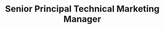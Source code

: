 ---
title: Senior Principal Technical Marketing Manager
name: Christian Hernandez
site: http://www.redhat.com/
company: Red Hat
talk: normal
talk-title: Argo CD and Stateful Applications - Tips and Tricks!
headshot: christian-hernandez.jpg
twitter: https://twitter.com/christianh814
---